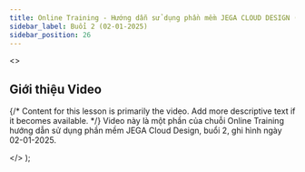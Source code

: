 ```yaml
---
title: Online Training - Hướng dẫn sử dụng phần mềm JEGA CLOUD DESIGN (Buổi 2 - 02-01-2025)
sidebar_label: Buổi 2 (02-01-2025)
sidebar_position: 26
---
```



  <>
    <h2>Giới thiệu Video</h2>
    <p>
      {/* Content for this lesson is primarily the video. Add more descriptive text if it becomes available. */}
      Video này là một phần của chuỗi Online Training hướng dẫn sử dụng phần mềm JEGA Cloud Design, buổi 2, ghi hình ngày 02-01-2025.
    </p>
  </>
);


<VideoWithTimestamps
  youtubeId="G9CSuzAtvbQ"
  videoPlayerTitle="Online Training - Hướng dẫn sử dụng phần mềm JEGA CLOUD DESIGN (Buổi 2 - 02-01-2025)"
  introContent={introContentOtJcd26}
  timestamps={timestampsDataOtJcd26}
/>
